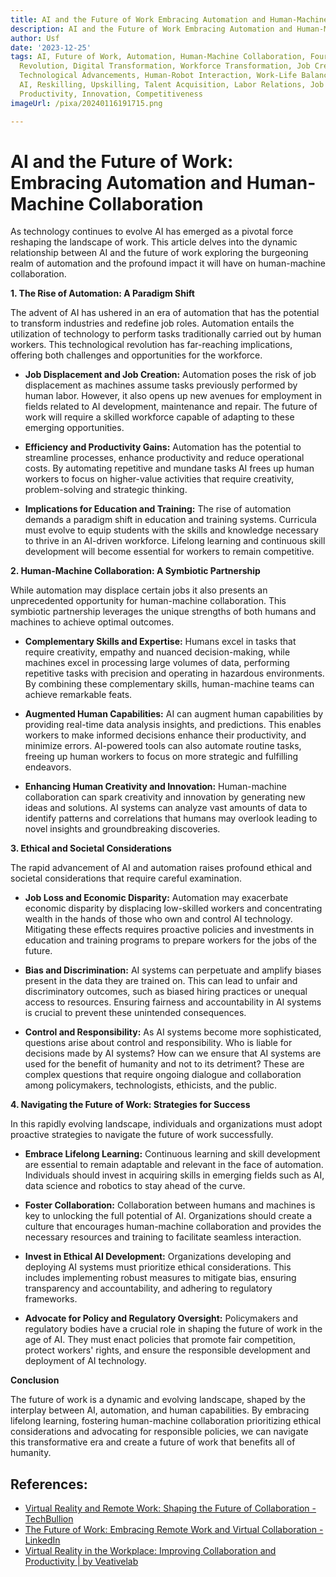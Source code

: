 ```yaml
---
title: AI and the Future of Work Embracing Automation and Human-Machine Collaboration
description: AI and the Future of Work Embracing Automation and Human-Machine Collaboration
author: Usf
date: '2023-12-25'
tags: AI, Future of Work, Automation, Human-Machine Collaboration, Fourth Industrial
  Revolution, Digital Transformation, Workforce Transformation, Job Creation, Employment,
  Technological Advancements, Human-Robot Interaction, Work-Life Balance, Ethics in
  AI, Reskilling, Upskilling, Talent Acquisition, Labor Relations, Job Displacement,
  Productivity, Innovation, Competitiveness
imageUrl: /pixa/20240116191715.png

---
```

# AI and the Future of Work: Embracing Automation and  Human-Machine Collaboration

As technology continues to evolve AI  has emerged  as a pivotal force reshaping the landscape of work. This article delves into the dynamic relationship between AI and the  future of work exploring the  burgeoning realm of automation and the profound  impact it  will have on human-machine  collaboration.

**1. The Rise of Automation: A Paradigm Shift**

The advent of AI  has ushered in  an  era of automation that has the potential to transform industries and redefine job roles. Automation entails  the  utilization of  technology to perform tasks traditionally carried out by human workers.  This technological revolution has far-reaching implications, offering both challenges and opportunities for the workforce.

* **Job  Displacement and Job Creation:**  Automation poses the risk of job displacement as machines assume tasks previously performed by human labor.  However,  it  also opens up new avenues for  employment in fields related to AI development, maintenance and repair. The future  of work will require a skilled workforce capable of  adapting  to these emerging opportunities.

* **Efficiency and Productivity Gains:** Automation has the potential to  streamline processes, enhance productivity and reduce operational costs. By automating  repetitive and mundane  tasks  AI frees  up human workers to focus on  higher-value activities that require creativity, problem-solving and strategic thinking.

* **Implications for Education and Training:** The rise of automation demands a paradigm shift in education and training systems. Curricula must evolve to equip students with the skills and knowledge necessary to thrive in an AI-driven workforce. Lifelong learning and continuous skill development will become essential for workers to remain competitive.

**2. Human-Machine  Collaboration: A Symbiotic Partnership**

While automation may displace  certain jobs it also presents an  unprecedented opportunity for human-machine collaboration. This symbiotic partnership leverages  the unique strengths of both humans and machines  to achieve optimal outcomes.

* **Complementary Skills and Expertise:** Humans excel in tasks that require creativity, empathy and nuanced decision-making, while machines excel in processing large volumes of data, performing repetitive tasks with precision and operating in hazardous environments. By combining these complementary skills, human-machine  teams can achieve remarkable feats.

* **Augmented  Human Capabilities:** AI can  augment human capabilities  by providing real-time data analysis insights, and predictions.  This enables workers to make informed decisions enhance their productivity, and minimize errors. AI-powered  tools can also automate routine tasks, freeing up human workers to focus on  more strategic and  fulfilling endeavors.

* **Enhancing Human Creativity and Innovation:** Human-machine collaboration can spark creativity and innovation by generating new ideas and solutions. AI systems can analyze vast amounts of data to identify patterns and correlations that  humans may overlook leading to novel insights and groundbreaking discoveries.

**3.  Ethical and Societal Considerations**

The rapid advancement of AI and automation raises  profound ethical and societal considerations that require careful examination.

* **Job Loss and Economic Disparity:** Automation may exacerbate economic disparity by  displacing low-skilled workers and concentrating wealth in the  hands of those who own and control AI technology. Mitigating these  effects requires proactive policies  and  investments in education and training programs to prepare workers for the jobs of the future.

* **Bias and Discrimination:** AI systems can perpetuate and  amplify  biases present in the data they  are trained on. This can lead to unfair and discriminatory outcomes, such as biased hiring  practices  or unequal  access to resources. Ensuring fairness and accountability in AI  systems is crucial  to prevent these unintended consequences.

* **Control and Responsibility:** As AI systems become  more sophisticated, questions arise about  control and responsibility. Who is  liable for decisions made by AI systems? How can we ensure that  AI systems are used for the benefit of humanity and not to its detriment? These are complex questions that  require ongoing dialogue and collaboration  among policymakers, technologists, ethicists, and the  public.

**4.  Navigating the Future of  Work: Strategies for Success**

In this rapidly evolving landscape, individuals and  organizations must adopt proactive strategies to navigate the future of work successfully.

* **Embrace Lifelong Learning:** Continuous learning and skill development are essential to remain  adaptable and relevant  in the  face of automation. Individuals should invest in acquiring skills in emerging fields such as AI, data science  and robotics to stay ahead of the curve.

* **Foster Collaboration:** Collaboration between humans and machines  is key to unlocking  the full potential of AI. Organizations should create a culture that encourages human-machine collaboration and provides the necessary resources and training to facilitate seamless interaction.

* **Invest in Ethical AI Development:** Organizations developing and deploying AI systems must prioritize ethical considerations. This  includes implementing robust measures to  mitigate  bias, ensuring transparency and accountability,  and adhering to regulatory frameworks.

* **Advocate for Policy and Regulatory Oversight:** Policymakers and regulatory bodies have  a crucial role  in shaping the future of work in the age of AI. They must enact policies that promote fair competition, protect workers' rights, and ensure the responsible development and deployment of AI technology.

**Conclusion**

The future of work is a dynamic and evolving landscape, shaped by the interplay between AI, automation, and human capabilities. By embracing lifelong learning, fostering human-machine collaboration prioritizing ethical considerations and advocating for responsible policies, we can navigate this transformative era and  create a  future  of work that benefits all of humanity.

## References:
- [Virtual Reality and Remote Work: Shaping the Future of Collaboration - TechBullion](https://techbullion.com/virtual-reality-and-remote-work-shaping-the-future-of-collaboration/)
- [The Future of Work: Embracing Remote Work and Virtual Collaboration - LinkedIn](https://www.linkedin.com/pulse/future-work-embracing-remote-virtual-collaboration-arcotgroup?trk=pulse-article_more-articles_related-content-card)
- [Virtual Reality in the Workplace: Improving Collaboration and Productivity | by Veativelab](https://medium.com/@veativelab/virtual-reality-in-the-workplace-improving-collaboration-and-productivity-f68997aba16)
